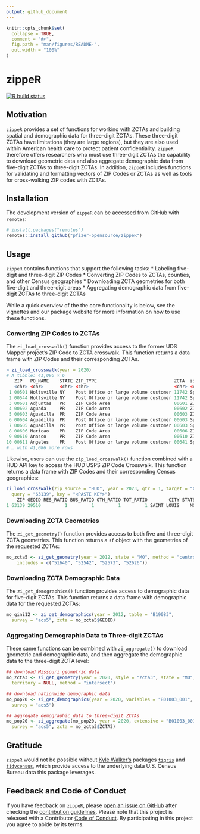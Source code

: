 ```yaml
---
output: github_document
---
```


<!-- README.md is generated from README.Rmd. Please edit that file -->

```r
knitr::opts_chunk$set(
  collapse = TRUE,
  comment = "#>",
  fig.path = "man/figures/README-",
  out.width = "100%"
)
```

# zippeR

[![R build status](https://github.com/pfizer-opensource/zippeR/workflows/R-CMD-check/badge.svg)](https://github.com/pfizer-opensource/zippeR/actions)

## Motivation
`zippeR` provides a set of functions for working with ZCTAs and building spatial and demographic data for three-digit ZCTAs. These three-digit ZCTAs have limitations (they are large regions), but they are also used within American health care to protect patient confidentiality. `zippeR` therefore offers researchers who must use three-digit ZCTAs the capability to download geometric data and also aggregate demographic data from five-digit ZCTAs to three-digit ZCTAs. In addition, `zippeR` includes functions for validating and formatting vectors of ZIP Codes or ZCTAs as well as tools for cross-walking ZIP codes with ZCTAs.

## Installation
The development version of `zippeR` can be accessed from GitHub with `remotes`:

```r
# install.packages("remotes")
remotes::install_github("pfizer-opensource/zippeR")
```

## Usage
`zippeR` contains functions that support the following tasks:
  * Labeling five-digit and three-digit ZIP Codes
  * Converting ZIP Codes to ZCTAs, counties, and other Census geographies
  * Downloading ZCTA geometries for both five-digit and three-digit areas
  * Aggregating demographic data from five-digit ZCTAs to three-digit ZCTAs

While a quick overview of the the core functionality is below, see the vignettes and our package website for more information on how to use these functions.

### Converting ZIP Codes to ZCTAs
The `zi_load_crosswalk()` function provides access to the former UDS Mapper project's ZIP Code to ZCTA crosswalk. This function returns a data frame with ZIP Codes and their corresponding ZCTAs. 

```r
> zi_load_crosswalk(year = 2020)
# A tibble: 41,096 × 6                                                                                                                                                                                 
   ZIP   PO_NAME    STATE ZIP_TYPE                             ZCTA  zip_join_type       
   <chr> <chr>      <chr> <chr>                                <chr> <chr>               
 1 00501 Holtsville NY    Post Office or large volume customer 11742 Spatial join to ZCTA
 2 00544 Holtsville NY    Post Office or large volume customer 11742 Spatial join to ZCTA
 3 00601 Adjuntas   PR    ZIP Code Area                        00601 ZIP Matches ZCTA    
 4 00602 Aguada     PR    ZIP Code Area                        00602 ZIP Matches ZCTA    
 5 00603 Aguadilla  PR    ZIP Code Area                        00603 ZIP Matches ZCTA    
 6 00604 Aguadilla  PR    Post Office or large volume customer 00603 Spatial join to ZCTA
 7 00605 Aguadilla  PR    Post Office or large volume customer 00603 Spatial join to ZCTA
 8 00606 Maricao    PR    ZIP Code Area                        00606 ZIP Matches ZCTA    
 9 00610 Anasco     PR    ZIP Code Area                        00610 ZIP Matches ZCTA    
10 00611 Angeles    PR    Post Office or large volume customer 00641 Spatial join to ZCTA
# … with 41,086 more rows
```

Likewise, users can use the `zip_load_crosswalk()` function combined with a HUD API key to access the HUD USPS ZIP Code Crosswalk. This function returns a data frame with ZIP Codes and their corresponding Census geographies:

```r
zi_load_crosswalk(zip_source = "HUD", year = 2023, qtr = 1, target = "COUNTY",
  query = "63139", key = "<PASTE KEY>")
    ZIP GEOID RES_RATIO BUS_RATIO OTH_RATIO TOT_RATIO        CITY STATE
1 63139 29510         1         1         1         1 SAINT LOUIS    MO
```

### Downloading ZCTA Geometries
The `zi_get_geometry()` function provides access to both five and three-digit ZCTA geometries. This function returns a `sf` object with the geometries of the requested ZCTAs:

```r
mo_zcta5 <- zi_get_geometry(year = 2012, state = "MO", method = "centroid", 
    includes = c("51640", "52542", "52573", "52626"))
```

### Downloading ZCTA Demographic Data
The `zi_get_demographics()` function provides access to demographic data for five-digit ZCTAs. This function returns a data frame with demographic data for the requested ZCTAs:

```r
mo_gini12 <- zi_get_demographics(year = 2012, table = "B19083", 
  survey = "acs5", zcta = mo_zcta5$GEOID)
```

### Aggregating Demographic Data to Three-digit ZCTAs
These same functions can be combined with `zi_aggregate()` to download geometric and demographic data, and then aggregate the demographic data to the three-digit ZCTA level:

```r
## download Missouri geometric data
mo_zcta3 <- zi_get_geometry(year = 2020, style = "zcta3", state = "MO",
  territory = NULL, method = "intersect")

## download nationwide demographic data
mo_pop20 <- zi_get_demographics(year = 2020, variables = "B01003_001", 
  survey = "acs5")

## aggregate demographic data to three-digit ZCTAs
mo_pop20 <- zi_aggregate(mo_pop20, year = 2020, extensive = "B01003_001", 
  survey = "acs5", zcta = mo_zcta3$ZCTA3)
```

## Gratitude
`zippeR` would not be possible without [Kyle Walker's](https://walker-data.com) packages [`tigris`](https://CRAN.R-project.org/package=tigris) and [`tidycensus`](https://walker-data.com/tidycensus/), which provide access to the underlying data U.S. Census Bureau data this package leverages.

## Feedback and Code of Conduct
If you have feedback on `zippeR`, please [open an issue on GitHub](https://github.com/pfizer-opensource/zippeR/issues) after checking the [contribution guidelines](https://github.com/pfizer-opensource/zippeR/blob/main/.github/CONTRIBUTING.md). Please note that this project is released with a Contributor [Code of Conduct](https://github.com/pfizer-opensource/zippeR/blob/main/.github/CODE_OF_CONDUCT.md). By participating in this project you agree to abide by its terms.
